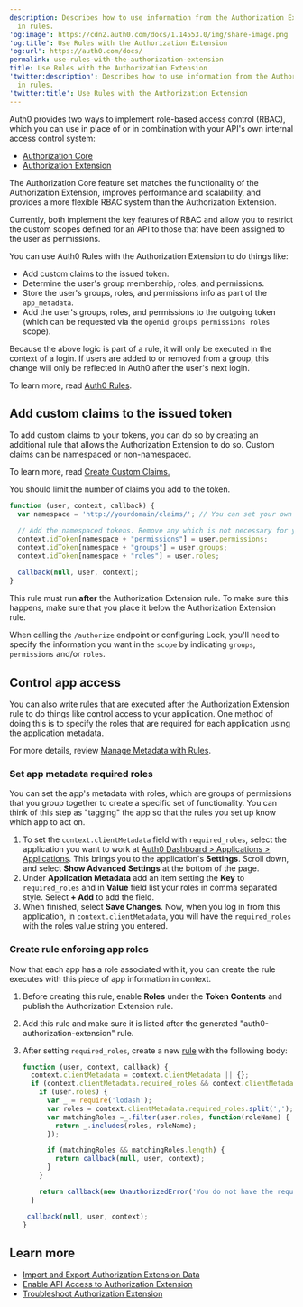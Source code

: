 ```yaml
---
description: Describes how to use information from the Authorization Extension
  in rules.
'og:image': https://cdn2.auth0.com/docs/1.14553.0/img/share-image.png
'og:title': Use Rules with the Authorization Extension
'og:url': https://auth0.com/docs/
permalink: use-rules-with-the-authorization-extension
title: Use Rules with the Authorization Extension
'twitter:description': Describes how to use information from the Authorization Extension
  in rules.
'twitter:title': Use Rules with the Authorization Extension
---
```

<Callout icon="file-lines" color="#0EA5E9" iconType="regular">

Auth0 provides two ways to implement role-based access control (RBAC), which you can use in place of or in combination with your API's own internal access control system:

* [Authorization Core](/manage-users/access-control/rbac)
* [Authorization Extension](/customize/extensions/authorization-extension)

The Authorization Core feature set matches the functionality of the Authorization Extension, improves performance and scalability, and provides a more flexible RBAC system than the Authorization Extension.

Currently, both implement the key features of RBAC and allow you to restrict the custom scopes defined for an API to those that have been assigned to the user as permissions.

</Callout>

You can use Auth0 Rules with the Authorization Extension to do things like:

* Add custom claims to the issued token.
* Determine the user's group membership, roles, and permissions.
* Store the user's groups, roles, and permissions info as part of the `app_metadata`.
* Add the user's groups, roles, and permissions to the outgoing token (which can be requested via the `openid groups permissions roles` scope).

Because the above logic is part of a rule, it will only be executed in the context of a login. If users are added to or removed from a group, this change will only be reflected in Auth0 after the user's next login.

To learn more, read [Auth0 Rules](/customize/rules).

## Add custom claims to the issued token

To add custom claims to your tokens, you can do so by creating an additional rule that allows the Authorization Extension to do so. Custom claims can be namespaced or non-namespaced.

To learn more, read [Create Custom Claims.](/secure/tokens/json-web-tokens/create-custom-claims)

You should limit the number of claims you add to the token.

```javascript lines
function (user, context, callback) {
  var namespace = 'http://yourdomain/claims/'; // You can set your own namespace, but do not use an Auth0 domain

  // Add the namespaced tokens. Remove any which is not necessary for your scenario
  context.idToken[namespace + "permissions"] = user.permissions;
  context.idToken[namespace + "groups"] = user.groups;
  context.idToken[namespace + "roles"] = user.roles;
  
  callback(null, user, context);
}
```






This rule must run **after** the Authorization Extension rule. To make sure this happens, make sure that you place it below the Authorization Extension rule.

When calling the `/authorize` endpoint or configuring Lock, you'll need to specify the information you want in the `scope` by indicating `groups`, `permissions` and/or `roles`.

## Control app access

You can also write rules that are executed after the Authorization Extension rule to do things like control access to your application. One method of doing this is to specify the roles that are required for each application using the application metadata.

For more details, review [Manage Metadata with Rules](/manage-users/user-accounts/metadata/manage-metadata-rules).

### Set app metadata required roles

You can set the app's metadata with roles, which are groups of permissions that you group together to create a specific set of functionality. You can think of this step as "tagging" the app so that the rules you set up know which app to act on.

1. ⁠⁠⁠⁠To set the `context.clientMetadata` field with `required_roles`, select the application you want to work at [Auth0 Dashboard > Applications > Applications](https://manage.auth0.com/#/applications).
   This brings you to the application's **Settings**. Scroll down, and select **Show Advanced Settings** at the bottom of the page.
2. Under **Application Metadata** add an item setting the **Key** to `required_roles` and in **Value** field list your roles in comma separated style. Select **+ Add** to add the field.
3. When finished, select **Save Changes**. Now, when you log in from this application, in `context.clientMetadata`, you will have the `required_roles` with the roles value string you entered.

### Create rule enforcing app roles

Now that each app has a role associated with it, you can create the rule executes with this piece of app information in context.

1. Before creating this rule, enable **Roles** under the **Token Contents** and publish the Authorization Extension rule.
2. Add this rule and make sure it is listed after the generated "auth0-authorization-extension" rule.
3. After setting `required_roles`, create a new [rule](https://manage.auth0.com/#/rules) with the following body:

   ```javascript lines
   function (user, context, callback) {
     context.clientMetadata = context.clientMetadata || {};
     if (context.clientMetadata.required_roles && context.clientMetadata.required_roles.length){
       if (user.roles) {
         var _ = require('lodash');
         var roles = context.clientMetadata.required_roles.split(',');
         var matchingRoles =_.filter(user.roles, function(roleName) {
           return _.includes(roles, roleName);
         });

         if (matchingRoles && matchingRoles.length) {
           return callback(null, user, context);
         }
       }

       return callback(new UnauthorizedError('You do not have the required role to access ' + context.clientName));
     }

    callback(null, user, context);
   }
   ```


   

   

## Learn more

* [Import and Export Authorization Extension Data](/customize/extensions/authorization-extension/import-and-export-authorization-extension-data)
* [Enable API Access to Authorization Extension](/customize/extensions/authorization-extension/enable-api-access-to-authorization-extension)
* [Troubleshoot Authorization Extension](/troubleshoot/authentication-issues/troubleshoot-authorization-extension)